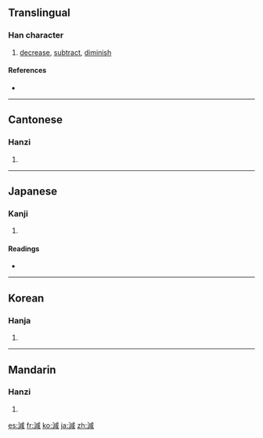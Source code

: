{{also|减}}
==Translingual==

===Han character===
{{Han char|rn=85|rad=水|as=09|sn=12|four=3315<sub>0</sub>|canj=水戈竹口 (EIHR)}}

# [[decrease]], [[subtract]], [[diminish]]

====References====
* {{Han ref|kx=0633.420|dkj=17759|dj=1040.020|hdz=31671.070|uh=6E1B|ud=28187|bh=B4EE|bd=46318}}

----

==Cantonese==

===Hanzi===
{{yue-hanzi|jyut=|y=gaam2|sim=减}}

# {{defn|Cantonese}}

----

==Japanese==

===Kanji===
{{ja-kanji|grade=5|rs=水09}}

# {{defn|Japanese}}

====Readings====
* {{ja-readings|on=[[げん]] (gen), [[かん]] (kan)|kun=[[へる]] (heru), [[へらす]] (herasu)}}

----

==Korean==

===Hanja===
{{ko-hanja|hangeul=감|eumhun=|rv=gam|mr=kam|y=kam}}

# {{defn|Korean}}

----

==Mandarin==

===Hanzi===
{{cmn-hanzi|sim=减|pin=[[jiǎn]] ([[jian3]])|wg=chien<sup>3</sup>}}

# {{defn|Mandarin}}

[[es:減]]
[[fr:減]]
[[ko:減]]
[[ja:減]]
[[zh:減]]